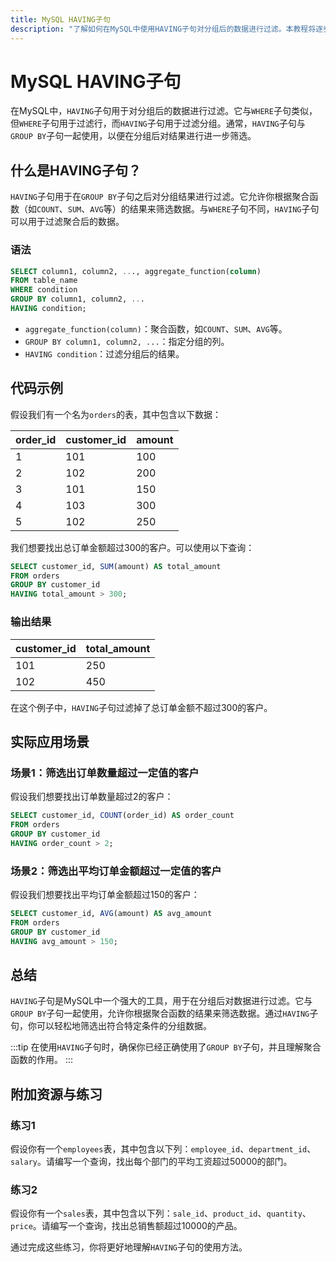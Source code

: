 ```yaml
---
title: MySQL HAVING子句
description: "了解如何在MySQL中使用HAVING子句对分组后的数据进行过滤。本教程将逐步讲解HAVING子句的概念、语法、实际应用场景，并提供代码示例和练习。"
---
```


# MySQL HAVING子句

在MySQL中，`HAVING`子句用于对分组后的数据进行过滤。它与`WHERE`子句类似，但`WHERE`子句用于过滤行，而`HAVING`子句用于过滤分组。通常，`HAVING`子句与`GROUP BY`子句一起使用，以便在分组后对结果进行进一步筛选。

## 什么是HAVING子句？

`HAVING`子句用于在`GROUP BY`子句之后对分组结果进行过滤。它允许你根据聚合函数（如`COUNT`、`SUM`、`AVG`等）的结果来筛选数据。与`WHERE`子句不同，`HAVING`子句可以用于过滤聚合后的数据。

### 语法

```sql
SELECT column1, column2, ..., aggregate_function(column)
FROM table_name
WHERE condition
GROUP BY column1, column2, ...
HAVING condition;
```

- `aggregate_function(column)`：聚合函数，如`COUNT`、`SUM`、`AVG`等。
- `GROUP BY column1, column2, ...`：指定分组的列。
- `HAVING condition`：过滤分组后的结果。

## 代码示例

假设我们有一个名为`orders`的表，其中包含以下数据：

| order_id | customer_id | amount |
|----------|-------------|--------|
| 1        | 101         | 100    |
| 2        | 102         | 200    |
| 3        | 101         | 150    |
| 4        | 103         | 300    |
| 5        | 102         | 250    |

我们想要找出总订单金额超过300的客户。可以使用以下查询：

```sql
SELECT customer_id, SUM(amount) AS total_amount
FROM orders
GROUP BY customer_id
HAVING total_amount > 300;
```

### 输出结果

| customer_id | total_amount |
|-------------|--------------|
| 101         | 250          |
| 102         | 450          |

在这个例子中，`HAVING`子句过滤掉了总订单金额不超过300的客户。

## 实际应用场景

### 场景1：筛选出订单数量超过一定值的客户

假设我们想要找出订单数量超过2的客户：

```sql
SELECT customer_id, COUNT(order_id) AS order_count
FROM orders
GROUP BY customer_id
HAVING order_count > 2;
```

### 场景2：筛选出平均订单金额超过一定值的客户

假设我们想要找出平均订单金额超过150的客户：

```sql
SELECT customer_id, AVG(amount) AS avg_amount
FROM orders
GROUP BY customer_id
HAVING avg_amount > 150;
```

## 总结

`HAVING`子句是MySQL中一个强大的工具，用于在分组后对数据进行过滤。它与`GROUP BY`子句一起使用，允许你根据聚合函数的结果来筛选数据。通过`HAVING`子句，你可以轻松地筛选出符合特定条件的分组数据。

:::tip
在使用`HAVING`子句时，确保你已经正确使用了`GROUP BY`子句，并且理解聚合函数的作用。
:::

## 附加资源与练习

### 练习1

假设你有一个`employees`表，其中包含以下列：`employee_id`、`department_id`、`salary`。请编写一个查询，找出每个部门的平均工资超过50000的部门。

### 练习2

假设你有一个`sales`表，其中包含以下列：`sale_id`、`product_id`、`quantity`、`price`。请编写一个查询，找出总销售额超过10000的产品。

通过完成这些练习，你将更好地理解`HAVING`子句的使用方法。